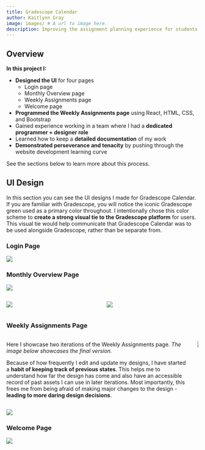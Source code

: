 ```yaml
---
title: Gradescope Calendar
author: Kaitlynn Gray
image: images/ # A url to image here.
description: Improving the assignment planning experience for students at the Claremont Colleges. # Short description of the project to be shown on overview page.
---
```


## Overview 
::: {.overview}
**In this project I:**

* **Designed the UI** for four pages
    + Login page
    + Monthly Overview page
    + Weekly Assignments page
    + Welcome page
* **Programmed the Weekly Assignments page** using React, HTML, CSS, and Bootstrap
* Gained experience working in a team where I had a **dedicated programmer + designer role**
* Learned how to keep a **detailed documentation** of my work
* **Demonstrated perseverance and tenacity** by pushing through the website development learning curve

See the sections below to learn more about this process.

:::

## UI Design
In this section you can see the UI designs I made for Gradescope Calendar. If you are familiar with Gradescope, you will notice the iconic Gradescope green used as a primary color throughout. I intentionally chose this color scheme to **create a strong visual tie to the Gradescope platform** for users. This visual tie would help communicate that Gradescope Calendar was to be used alongside Gradescope, rather than be separate from.


### Login Page

![](images/GCalLoginUI.png){.lightbox}

### Monthly Overview Page

![](images/GCalCalendarRegUI.png){.lightbox}

::::: {.columns}

::: {.column}

![](images/GCalCalendarDarkUI.png){.lightbox}

:::

::: {.column}

![](images/GCalInitial.png){.lightbox}

:::
:::::

### Weekly Assignments Page

::::: {.columns}

::: {.column}
Here I showcase two iterations of the Weekly Assignments page. *The image below showcases the final version.*

 Because of how frequently I edit and update my designs, I have started a **habit of keeping track of previous states**. This helps me to understand how far the design has come and also have an accessible record of past assets I can use in later iterations. Most importantly, this frees me from being afraid of making major changes to the design - **leading to more daring design decisions**.
:::

::: {.column}
![](images/GCalWeeklyV1.png){.lightbox}
:::

:::::

![](images/GCalWeeklyV2.png){.lightbox}

### Welcome Page
![](images/GCalHomeUI.png){.lightbox}






